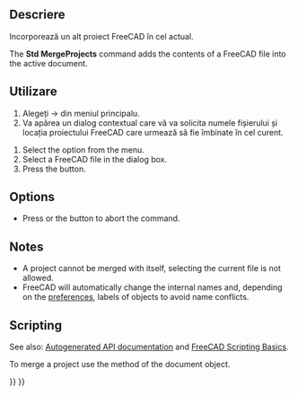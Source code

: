 <languages/>

{{Docnav
|[[Std_Export|Export]]
|[[Std_ProjectInfo|ProjectInfo]]
|[[Std_File_Menu|Std File Menu]]
|IconL=Std_Export.svg
|IconR=Std_ProjectInfo.svg
|IconC=Freecad.svg
}}

<div class="mw-translate-fuzzy">
{{GuiCommand/ro
|Name=Std MergeProjects
|Name/ro=Fuzionați Proiectul
|Workbenches=All
|MenuLocation=File → Fuzionați Proiectul
|Shortcut=
|SeeAlso=
}}
</div>

<span id="Description"></span>
==Descriere==
Incorporează un alt proiect FreeCAD în cel actual.

The '''Std MergeProjects''' command adds the contents of a FreeCAD file into the active document.

<span id="Usage"></span>
<div class="mw-translate-fuzzy">
==Utilizare==
#Alegeți {{KEY| File}}  →  {{KEY| Merge project...}}  din meniul principalu.
#Va apărea un dialog contextual care vă va solicita numele fișierului și locația proiectului FreeCAD care urmează să fie îmbinate în cel curent.
</div>

# Select the {{MenuCommand|File → [[Image:Std_MergeProjects.svg|16px]] Merge document...}} option from the menu.
# Select a FreeCAD file in the dialog box.
# Press the {{Button|Open}} button.

==Options==

* Press {{KEY|Esc}} or the {{Button|Cancel}} button to abort the command.

==Notes==

* A project cannot be merged with itself, selecting the current file is not allowed.
* FreeCAD will automatically change the internal names and, depending on the [[Preferences_Editor#Document|preferences]], labels of objects to avoid name conflicts.

==Scripting==

See also: [https://freecad.github.io/SourceDoc/ Autogenerated API documentation] and [[FreeCAD_Scripting_Basics|FreeCAD Scripting Basics]].

To merge a project use the {{Incode|mergeProject}} method of the document object.

{{Code|code=
import FreeCAD

FreeCAD.ActiveDocument.mergeProject("Path_to_FCStd_project_file")
}}


{{Docnav
|[[Std_Export|Export]]
|[[Std_ProjectInfo|ProjectInfo]]
|[[Std_File_Menu|Std File Menu]]
|IconL=Std_Export.svg
|IconR=Std_ProjectInfo.svg
|IconC=Freecad.svg
}}

{{Std_Base_navi{{#translation:}}}}
{{Userdocnavi{{#translation:}}}}